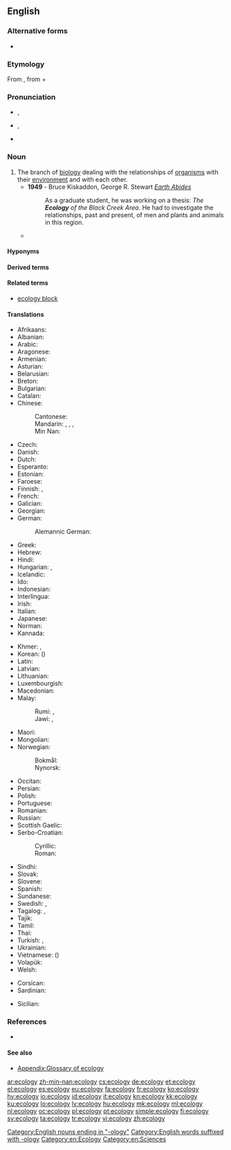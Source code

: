 ==English==

===Alternative forms===
* {{l|en|œcology}} {{qualifier|archaic}}

===Etymology===
From {{etyl|de|en}} {{m|de|Ökologie}}, from {{etyl|grc|en}} {{m|grc|οἶκος||house}} + {{m|grc|-λογία||study of}}

===Pronunciation===
* {{a|UK}} {{IPA|/ɛˈkɒlədʒi/|lang=en}}, {{IPA|/ɪˈkɒlədʒi/|lang=en}}
* {{a|US}} {{enPR|ĕkŏlŏjĕ}}, {{IPA|/i.ˈkɑ.lə.dʒi/|lang=en}}
* {{hyphenation|ecol|ogy|lang=en}}

===Noun===
{{en-noun|~|ecologies}}

# The branch of [[biology]] dealing with the relationships of [[organism]]s with their [[environment]] and with each other.
#* '''1949''' - Bruce Kiskaddon, George R. Stewart ''[[w:Earth_Abides|Earth Abides]]''
#*: As a graduate student, he was working on a thesis: ''The '''Ecology''' of the Black Creek Area''. He had to investigate the relationships, past and present, of men and plants and animals in this region.
#* {{quote-magazine|date=2012-01
|author=Robert M. Pringle
|title=How to Be Manipulative
|volume=100|issue=1|page=31
|magazine=[[w:American Scientist|American Scientist]]
|url=http://www.americanscientist.org/issues/feature/2012/1/how-to-be-manipulative
|passage=As in much of biology, the most satisfying truths in '''ecology''' derive from manipulative experimentation. Tinker with nature and quantify how it responds.}}

====Hyponyms====
{{hyp4
| [[agroecology]]
| [[autecology]]
| [[chemical ecology]]
| [[dendroecology]]
| [[ethnoecology]]
| [[geoecology]]
| [[hydroecology]]
| [[macroecology]]
| [[myrmecology]]
| [[palaeoecology]]
| [[paleoecology]]
| [[photoecology]]
| [[radioecology]]
| [[restoration ecology]]
| [[social ecology]]
| [[socioecology]]
| [[synecology]]
}}

====Derived terms====
{{der4
| [[eco-]]
| [[ecological]]
| [[ecologist]]
| [[ecosystem]]
| [[ecotribe]]
}}

====Related terms====
* [[ecology block]]

====Translations====
{{trans-top|branch of biology}}
* Afrikaans: {{t|af|ekologië}}
* Albanian: {{t|sq|ekologji|f}}
* Arabic: {{t|ar|عِلْم اَلْبِيئَة|m}}
* Aragonese: {{t|an|ecolochía|f}}
* Armenian: {{t+|hy|էկոլոգիա}}
* Asturian: {{t|ast|ecoloxía|f}}
* Belarusian: {{t|be|экало́гія|f|sc=Cyrl}}
* Breton: {{t|br|ekoloji|f}}
* Bulgarian: {{t+|bg|екология|f}}
* Catalan: {{t|ca|ecologia|f}}
* Chinese:
*: Cantonese: {{t|yue|生態|tr=saang1taai3|sc=Hant}}
*: Mandarin: {{t+|cmn|生態|sc=Hani}}, {{t+|cmn|生态|tr=shēngtài|sc=Hani}}, {{t|cmn|生態學|sc=Hani}}, {{t+|cmn|生态学|tr=shēngtàixué|sc=Hani}}
*: Min Nan: {{t|nan|生態學|tr=seng-thài-ha̍k|sc=Hani}}
* Czech: {{t+|cs|ekologie|f}}
* Danish: {{t+|da|økologi|c}}
* Dutch: {{t+|nl|ecologie|f}}
* Esperanto: {{t|eo|ekologio}}
* Estonian: {{t|et|ökoloogia}}
* Faroese: {{t+|fo|vistfrøði|f}}
* Finnish: {{t+|fi|ekologia}}, {{t|fi|ympäristötiede}}
* French: {{t+|fr|écologie|f}}
* Galician: {{t|gl|ecoloxía|f}}
* Georgian: {{t|ka|ეკოლოგია}}
* German: {{t+|de|Ökologie|f}}
*: Alemannic German: {{t|gsw|Ökologie|f}}
* Greek: {{t+|el|οικολογία|f}}
* Hebrew: {{t+|he|אקולוגיה|f|tr=ekologyia|sc=Hebr}}
* Hindi: {{t|hi|पारिस्थितिकी|tr=pāristhitikī|sc=Deva}}
* Hungarian: {{t+|hu|ökológia}}, {{t+|hu|környezettan}}
* Icelandic: {{t|is|vistifræði|n}}
* Ido: {{t+|io|ekologio}}
* Indonesian: {{t+|id|ekologi}}
* Interlingua: {{t|ia|ecologia}}
* Irish: {{t|ga|éiceolaíocht|f}}
* Italian: {{t+|it|ecologia|f}}
* Japanese: {{t|ja|生態学|tr=せいたいがく, seitaigaku|sc=Jpan}}
* Norman: {{t|nrf|écologie|f}}
* Kannada: {{t+|kn|ಹೊಂದಿಕೆಯರಿಮೆ|sc=Knda}}
{{trans-mid}}
* Khmer: {{t|km|បរិស្ថានវិទ្យា|sc=Khmr|tr=bɑɑrestʰaan vityie}}, {{t|km|និវេសនវិទ្យា|sc=Khmr|tr=niveih vityie}}
* Korean: {{t+|ko|생태학|tr=sangdae-hak|sc=Kore}} ({{t+|ko|生態學|sc=Kore}})
* Latin: {{t|la|oecologia|f}}
* Latvian: {{t+|lv|ekoloģija|f}}
* Lithuanian: {{t|lt|ekologija|f}}
* Luxembourgish: {{t|lb|Ökologie|f}}
* Macedonian: {{t|mk|еколо́гија|f}}
* Malay:
*: Rumi: {{t|ms|kaji alam hayat}}, {{t+|ms|ekologi}}
*: Jawi: {{t|ms|کاجي عالم حيات|sc=Arab}}, {{t+|ms|ايکولوݢي|sc=Arab}}
* Maori: {{t|mi|mātai hauropi}}
* Mongolian: {{t|mn|орчинзүй|sc=Cyrl}}
* Norwegian:
*: Bokmål: {{t+|nb|økologi|m}}
*: Nynorsk: {{t|nn|økologi|m}}
* Occitan: {{t+|oc|ecologia|f}}
* Persian: {{t|fa|بوم‌شناسی|tr=bum-šenâsi|sc=fa-Arab}}
* Polish: {{t+|pl|ekologia|f}}
* Portuguese: {{t+|pt|ecologia|f}}
* Romanian: {{t+|ro|ecologie|f}}
* Russian: {{t+|ru|эколо́гия|f}}
* Scottish Gaelic: {{t|gd|eag-eòlas|m}}
* Serbo-Croatian:
*: Cyrillic: {{t|sh|екологија|f|sc=Cyrl}}
*: Roman: {{t+|sh|ekologija|f|sc=Latn}}
* Sindhi: {{t+|sd|سَهِجِياڀياس|sc=sd-Arab}}
* Slovak: {{t|sk|ekológia|f}}
* Slovene: {{t+|sl|ekologija|f}}
* Spanish: {{t+|es|ecología|f}}
* Sundanese: {{t|su|ékologi}}
* Swedish: {{t+|sv|ekologi|c}}, {{t|sv|miljöforskning}}
* Tagalog: {{t|tl|palamuhayan}}, {{t|tl|ekolohiya}}
* Tajik: {{t|tg|экология|sc=Cyrl}}
* Tamil: {{t+|ta|சூழ்நிலையியல்|sc=Taml}}
* Thai: {{t|th|นิเวศวิทยา|tr=níwêt wíttáyaa|sc=Thai}}
* Turkish: {{t|tr|çevre bilimi}}, {{t+|tr|ekoloji}}
* Ukrainian: {{t+|uk|еколо́гія|f}}
* Vietnamese: {{t+|vi|sinh thái học}} ({{t|vi|生態學}})
* Volapük: {{t|vo|köolog}}
* Welsh: {{t|cy|ecoleg|f}}
{{trans-bottom}}

{{checktrans-top}}
* Corsican: {{t-check|co|ekologia}} <!-- was "[[ekologia]]?" -->
* Sardinian: {{t-check|sc|ecologia|f}} <!-- was "[[ecologia]]?" -->
{{checktrans-mid}}
* Sicilian: {{t-check|scn|ecologia|f}} <!-- was "[[ecologia]]?" -->
{{checktrans-bottom}}

===References===
* {{pedia}}

====See also====
* [[Appendix:Glossary of ecology]]

[[Category:English nouns ending in "-ology"]]
[[Category:English words suffixed with -ology]]
[[Category:en:Ecology]]
[[Category:en:Sciences]]

[[ar:ecology]]
[[zh-min-nan:ecology]]
[[cs:ecology]]
[[de:ecology]]
[[et:ecology]]
[[el:ecology]]
[[es:ecology]]
[[eu:ecology]]
[[fa:ecology]]
[[fr:ecology]]
[[ko:ecology]]
[[hy:ecology]]
[[io:ecology]]
[[id:ecology]]
[[it:ecology]]
[[kn:ecology]]
[[kk:ecology]]
[[ku:ecology]]
[[lo:ecology]]
[[lv:ecology]]
[[hu:ecology]]
[[mk:ecology]]
[[ml:ecology]]
[[nl:ecology]]
[[oc:ecology]]
[[pl:ecology]]
[[pt:ecology]]
[[simple:ecology]]
[[fi:ecology]]
[[sv:ecology]]
[[ta:ecology]]
[[tr:ecology]]
[[vi:ecology]]
[[zh:ecology]]